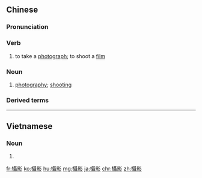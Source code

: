 {{also|摄影}}
==Chinese==
{{zh-forms|s=摄影}}

===Pronunciation===
{{zh-pron
|m=shèyǐng
|c=sip3 jing2
|mn=liap-iáⁿ
|ma=Zh-shèying.ogg
|cat=v,n
}}

===Verb===
{{zh-verb}}

# to take a [[photograph]]; to shoot a [[film]]

===Noun===
{{zh-noun}}

# [[photography]]; [[shooting]] {{gloss|of a film}}

===Derived terms===
{{zh-der|攝影機|攝影棚|攝影師}}

{{zh-cat|Intermediate}}

----

==Vietnamese==
{{vi-hantutab}}

===Noun===
{{vi-hantu|pos=noun}}

# {{han tu form of|nhiếp ảnh|photograph}}

[[fr:攝影]]
[[ko:攝影]]
[[hu:攝影]]
[[mg:攝影]]
[[ja:攝影]]
[[chr:攝影]]
[[zh:攝影]]